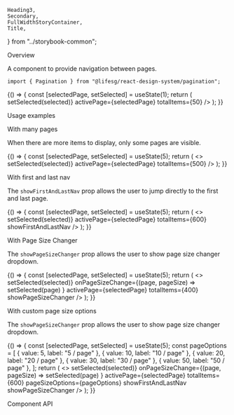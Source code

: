     Heading3,
    Secondary,
    FullWidthStoryContainer,
    Title,
} from "../storybook-common";

<Meta title="Modules/Pagination" component={Pagination} />

<Title>Pagination</Title>

<Secondary>Overview</Secondary>

A component to provide navigation between pages.

```tsx
import { Pagination } from "@lifesg/react-design-system/pagination";
```

<Canvas>
    <Story name="Pagination">
        {() => {
            const [selectedPage, setSelected] = useState(1);
            return (
                <FullWidthStoryContainer>
                    <Pagination
                        onPageChange={(selected) => setSelected(selected)}
                        activePage={selectedPage}
                        totalItems={50}
                    />
                </FullWidthStoryContainer>
            );
        }}
    </Story>
</Canvas>

<Secondary>Usage examples</Secondary>

<Heading3>With many pages</Heading3>

When there are more items to display, only some pages are visible.

<Canvas>
    <Story name="With many pages">
        {() => {
            const [selectedPage, setSelected] = useState(5);
            return (
                <>
                    <CurrentPage page={selectedPage} />
                    <FullWidthStoryContainer>
                        <Pagination
                            onPageChange={(selected) => setSelected(selected)}
                            activePage={selectedPage}
                            totalItems={500}
                        />
                    </FullWidthStoryContainer>
                </>
            );
        }}
    </Story>
</Canvas>

<Heading3>With first and last nav</Heading3>

The `showFirstAndLastNav` prop allows the user to jump directly to the first and last page.

<Canvas>
    <Story name="With first and last nav">
        {() => {
            const [selectedPage, setSelected] = useState(5);
            return (
                <>
                    <CurrentPage page={selectedPage} />
                    <FullWidthStoryContainer>
                        <Pagination
                            onPageChange={(selected) => setSelected(selected)}
                            activePage={selectedPage}
                            totalItems={600}
                            showFirstAndLastNav
                        />
                    </FullWidthStoryContainer>
                </>
            );
        }}
    </Story>
</Canvas>

<Heading3>With Page Size Changer</Heading3>

The `showPageSizeChanger` prop allows the user to show page size changer dropdown.

<Canvas>
    <Story name="With Page Size Changer">
        {() => {
            const [selectedPage, setSelected] = useState(5);
            return (
                <>
                    <CurrentPage page={selectedPage} />
                    <FullWidthStoryContainer>
                        <Pagination
                            onPageChange={(selected) => setSelected(selected)}
                            onPageSizeChange={(page, pageSize) =>
                                setSelected(page)
                            }
                            activePage={selectedPage}
                            totalItems={400}
                            showPageSizeChanger
                        />
                    </FullWidthStoryContainer>
                </>
            );
        }}
    </Story>
</Canvas>

<Heading3>With custom page size options</Heading3>

The `showPageSizeChanger` prop allows the user to show page size changer dropdown.

<Canvas>
    <Story name="With custom page size options">
        {() => {
            const [selectedPage, setSelected] = useState(5);
            const pageOptions = [
                { value: 5, label: "5 / page" },
                { value: 10, label: "10 / page" },
                { value: 20, label: "20 / page" },
                { value: 30, label: "30 / page" },
                { value: 50, label: "50 / page" },
            ];
            return (
                <>
                    <CurrentPage page={selectedPage} />
                    <FullWidthStoryContainer>
                        <Pagination
                            onPageChange={(selected) => setSelected(selected)}
                            onPageSizeChange={(page, pageSize) =>
                                setSelected(page)
                            }
                            activePage={selectedPage}
                            totalItems={600}
                            pageSizeOptions={pageOptions}
                            showFirstAndLastNav
                            showPageSizeChanger
                        />
                    </FullWidthStoryContainer>
                </>
            );
        }}
    </Story>
</Canvas>

<Secondary>Component API</Secondary>

<PropsTable />
